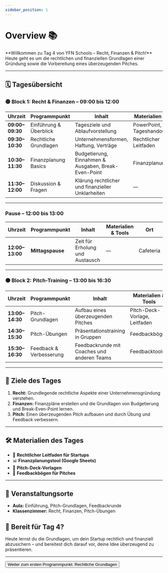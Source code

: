 ```yaml
---
sidebar_position: 1
---
```


# Overview 📚

<Admonition type="info" icon="📑">
  **Willkommen zu Tag 4 von YFN Schools – Recht, Finanzen & Pitch!** Heute geht
  es um die rechtlichen und finanziellen Grundlagen einer Gründung sowie die
  Vorbereitung eines überzeugenden Pitches.
</Admonition>

---

## 🗓️ **Tagesübersicht**

### 🟡 **Block 1: Recht & Finanzen – 09:00 bis 12:00**

| **Uhrzeit**     | **Programmpunkt**      | **Inhalt**                                           | **Materialien & Tools**  | **Ort**       |
| --------------- | ---------------------- | ---------------------------------------------------- | ------------------------ | ------------- |
| **09:00–09:30** | Einführung & Überblick | Tagesziele und Ablaufvorstellung                     | PowerPoint, Tageshandout | Aula          |
| **09:30–10:30** | Rechtliche Grundlagen  | Unternehmensformen, Haftung, Verträge                | Rechtlicher Leitfaden    | Klassenzimmer |
| **10:30–11:30** | Finanzplanung Basics   | Budgetierung, Einnahmen & Ausgaben, Break-Even-Point | Finanzplanungstools      | Klassenzimmer |
| **11:30–12:00** | Diskussion & Fragen    | Klärung rechtlicher und finanzieller Unklarheiten    | —                        | Klassenzimmer |

---

### **Pause – 12:00 bis 13:00**

| **Uhrzeit**     | **Programmpunkt** | **Inhalt**                      | **Materialien & Tools** | **Ort**   |
| --------------- | ----------------- | ------------------------------- | ----------------------- | --------- |
| **12:00–13:00** | **Mittagspause**  | Zeit für Erholung und Austausch | —                       | Cafeteria |

---

### 🟠 **Block 2: Pitch-Training – 13:00 bis 16:30**

| **Uhrzeit**     | **Programmpunkt**       | **Inhalt**                                  | **Materialien & Tools**       | **Ort**       |
| --------------- | ----------------------- | ------------------------------------------- | ----------------------------- | ------------- |
| **13:00–14:30** | Pitch-Grundlagen        | Aufbau eines überzeugenden Pitches          | Pitch-Deck-Vorlage, Leitfaden | Aula          |
| **14:30–15:30** | Pitch-Übungen           | Präsentationstraining in Gruppen            | Feedbackbögen                 | Klassenzimmer |
| **15:30–16:30** | Feedback & Verbesserung | Feedbackrunde mit Coaches und anderen Teams | Feedbacktools                 | Aula          |

---

## 🎯 **Ziele des Tages**

1. **Recht:** Grundlegende rechtliche Aspekte einer Unternehmensgründung verstehen.
2. **Finanzen:** Finanzpläne erstellen und die Grundlagen von Budgetierung und Break-Even-Point lernen.
3. **Pitch:** Einen überzeugenden Pitch aufbauen und durch Übung und Feedback verbessern.

---

## 🛠️ **Materialien des Tages**

- 📄 **Rechtlicher Leitfaden für Startups**
- 📊 **Finanzplanungstool (Google Sheets)**
- 🎤 **Pitch-Deck-Vorlagen**
- 📝 **Feedbackbögen für Pitches**

---

## 📍 **Veranstaltungsorte**

- **Aula:** Einführung, Pitch-Grundlagen, Feedbackrunde
- **Klassenzimmer:** Recht, Finanzen, Pitch-Übungen

## 🚀 **Bereit für Tag 4?**

Heute lernst du die Grundlagen, um dein Startup rechtlich und finanziell abzusichern – und bereitest dich darauf vor, deine Idee überzeugend zu präsentieren.

---

<Button destination="/roadmap/docs/startup-basics/yfn-school/day4/legal-financial-basics">
  Weiter zum ersten Programmpunkt: Rechtliche Grundlagen
</Button>
